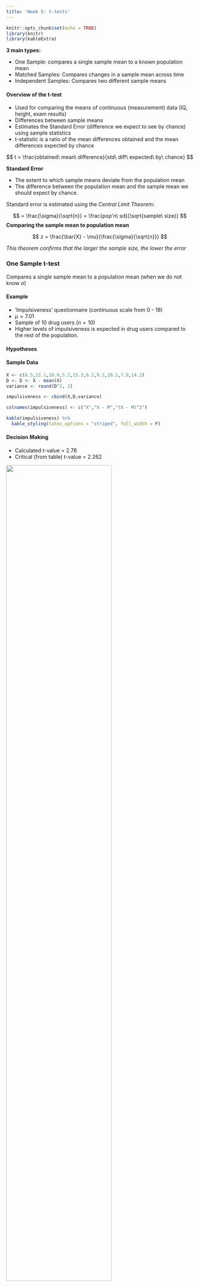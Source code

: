 ```yaml
---
title: 'Week 5: t-tests'
---
```


```r
knitr::opts_chunk$set(echo = TRUE)
library(knitr)
library(kableExtra)
```

**3 main types:**

-   One Sample: compares a single sample mean to a known population mean
-   Matched Samples: Compares changes in a sample mean across time
-   Independent Samples: Compares two different sample means

#### Overview of the t-test

-   Used for comparing the means of continuous (measurement) data (IQ, height, exam results)
-   Differences between sample means
-   Estimates the Standard Error (difference we expect to see by chance) using sample statistics
-   t-statistic is a ratio of the mean differences obtained and the mean differences expected by chance

$$
  t = \frac{obtained\ mean\ difference}{std\ diff\ expected\ by\ chance}
$$

**Standard Error**

-   The extent to which sample means deviate from the population mean
-   The difference between the population mean and the sample mean we should expect by chance.

Standard error is estimated using the *Central Limit Theorem*:

$$
  = \frac{\sigma}{\sqrt{n}} = \frac{pop'n\ sd}{\sqrt{sample\ size}}
$$
**Comparing the sample mean to population mean**

$$
  z = \frac{\bar{X} - \mu}{\frac{\sigma}{\sqrt{n}}}
$$

*This theorem confirms that the larger the sample size, the lower the error*

### One Sample t-test {.well}

Compares a single sample mean to a population mean (when we do not know $\sigma$)

#### Example

-   'Impulsiveness' questionnaire (continuous scale from 0 - 18)
-   $\mu = 7.01$
-   Sample of 10 drug users ($n = 10$)
-   Higher levels of impulsiveness is expected in drug users compared to the rest of the population.

#### Hypotheses

\begin{align}
  H_0: \mu = 7.01 \\
  H_a: \mu \ne 7.01 \\
\end{align}

#### Sample Data

```r

X <- c(8.5,12.1,10.0,5.2,15.3,6.2,9.1,10.2,7.9,14.2)
D <- D <- X - mean(X)
variance <- round(D^2, 2)

impulsiveness <- cbind(X,D,variance)

colnames(impulsiveness) <- c("X","X - M","(X - M)^2")

kable(impulsiveness) %>%
  kable_styling(latex_options = "striped", full_width = F)
```

\begin{align}
  s &= \sqrt{\frac{\Sigma(X-\bar{X})^2}{n-1}} = \sqrt{\frac{95}{9}} = 3.25 \\
  t &= \frac{\bar{X} - \mu}{\frac{s}{\sqrt{n}}} = \frac{9.87 - 7.01}{\frac{3.25}{\sqrt{10}}} = \frac{2.86}{1.03} \\
  &= 2.78(df = 9)
\end{align}

#### Decision Making

-   Calculated t-value = 2.78
-   Critical (from table) t-value = 2.262

![](Images/OneSampleT.png){width=75%}

>#### **Reporting**
>
>'The drug users in this sample reported significantly higher levels of impulsivity compared to the general population, *t*(9) = 2.78, *p* < .05.'

### Matched Samples t-test {.well}

-   Also known as related samples, repeated measures, dependent samples
-   Same participants with measures recorded on two occasions (e.g. Pre and Post treatment)
-   Scores are matched from one point in time to the next
-   Examine the change in means from time<sub>1</sub> to time<sub>2</sub>

![](Images/matchSample.png){width=50%}

**A matched samples t-test tells us whether the change in mean scores is statistically significant**


#### Steps:

1.    Obtain scores before and after treatment
2.    Calculate difference scores before and after treatment
3.    Calculate mean and standard deviation of the difference of scores
4.    Calculate matched samples t-test

```r
  Before <- c(9.6,10.5,12.4,8.7,8.5,11.2,15.1,9.4,14.3,12.1,13.7,10.2,13.8,8.9,14.5)
  After <- c(7.1,7.6,8.2,7.7,6.5,8.2,9.7,8.3,13.2,8.4,9.3,7,8.8,6.9,8.1)
  Difference <- Before - After
  
  impDiff <- cbind(Before, After, Difference)

  colnames(impDiff) <- c("Before","After","Difference")

  kable(impDiff) %>%
    kable_styling(latex_options = "striped", full_width = F)
```

\begin{align}
  s &= \sqrt{\frac{\Sigma (D-\bar{D})^2}{n-1}} = \sqrt{\frac{38.17}{14}} =  1.65 \\
  t &= \frac{\bar{D} - 0}{\frac{s}{\sqrt{n}}} = \frac{3.19 - 0}{\frac{1.65}{\sqrt{15}}} = \frac{3.19}{0.42} \\
  &= 7.59(df = 14)
\end{align}

#### Decision Making

-   Calculated t-value = 7.59
-   Critical (from table) t-value = 2.145 (two-sided)
-   Since the calculated t-value is greater than the critical t-value, we can reject the null hypothesis. The changes in impulsiveness over time were significant.

#### Effect Size

Represented by Cohen's *d*, and reports the difference in standard deviation units. (0.20 = small, 0.50 = moderate, 0.8+ = large)

\begin{align}
  d = \frac{\bar{X}_1 - \bar{X}_2}{s_{X1}} = \frac{11.53 - 8.33}{2.32} = 1.38 \\
\end{align}

>#### Reporting
>
>##### **Matched Sample t-test**
>
>'Overall the sample were significantly less impulsive following the treatment program (*M* = 8.33, *SD* = 1.61) than they were before it (*M* = 11.53, *SD* = 2.32), *t*(14) = 7.59, *p* < .05.'
>
>##### **Effect Size**
>
>'Impulsivity has reduced by almost 1.5 SD of pre-treatment levels'

### Independent Samples t-test {.well}

Compares the sample means of two independent groups where DVs are continuous and population means are unknown.

![](Images/indSamples2.png){width=50%}

#### Hypotheses

$H_0: \mu_1 = \mu_2$ OR $H_0: \mu_1 - \mu_2 = 0$

$H_1: \mu_1 \ne \mu_2$ OR $H_0: \mu_1 - \mu_2 \ne 0$

#### Differences between Sample Means

-   Investigates the differences between (and Standard Error of) sample means.
-   Used when sample sizes are equal.
-   Two groups: smokers ($n=10$), and non-smokers ($n=10$)
-   The DV is mean anxiety scores (on a scale of 0 - 20)
-   smokers ($\bar{X}=15.31$, $s=4.42$)
-   non-smokers ($\bar{X}=12.19$, $s=3.28$)

\begin{align}
  t &= \frac{\bar{X}_1-\bar{X}_2}{\sqrt{\frac{s^2_1}{n_1} + \frac{s^2_2}{n_2}}} =         \frac{15.31-12.19}{\sqrt{\frac{19.54}{10} + \frac{10.76}{10}}} = \frac{3.12}{\sqrt{1.95+1.08}} = \frac{3.12}{1.74} = 1.79 \\
  df &= (n_1-1)+(n_2-1)=(10-1)+(10-1)=18 \\
\end{align}

>$t(18) = 1.79,\ p>.05,\ two\ tailed$

#### Decision

The above $t$-value falls within our 95% confidence interval, meaning that the result is not statistically significant enough for us to reject the null hypothesis.
